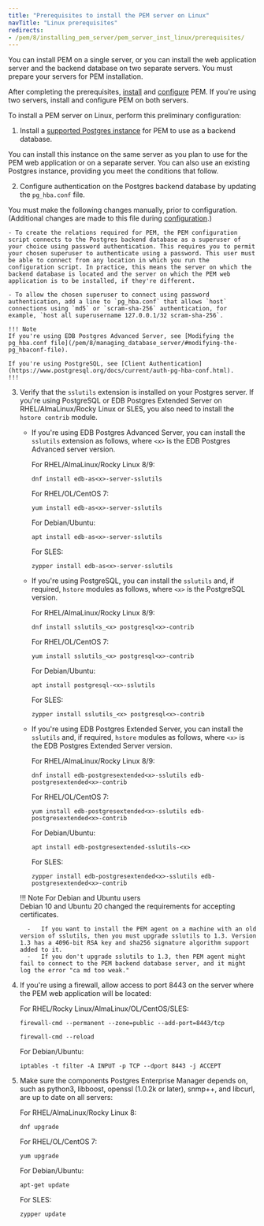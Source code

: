 ```yaml
---
title: "Prerequisites to install the PEM server on Linux"
navTitle: "Linux prerequisites"
redirects:
- /pem/8/installing_pem_server/pem_server_inst_linux/prerequisites/
---
```


You can install PEM on a single server, or you can install the web application server and the backend database on two separate servers. You must prepare your servers for PEM installation. 

After completing the prerequisites, [install](/pem/8/installing/linux_x86_64/index.mdx) and [configure](/pem/8/installing/configuring_the_pem_server_on_linux.mdx) PEM. If you're using two servers, install and configure PEM on both servers.

To install a PEM server on Linux, perform this preliminary configuration:
    
1.  Install a [supported Postgres instance](/pem/8/index/#postgres-compatibility) for PEM to use as a backend database. 

You can install this instance on the same server as you plan to use for the PEM web application or on a separate server. You can also use an existing Postgres instance, providing you meet the conditions that follow.

2.  Configure authentication on the Postgres backend database by updating the `pg_hba.conf` file. 
    
You must make the following changes manually, prior to configuration. (Additional changes are made to this file during [configuration](/pem/8/installing/configuring_the_pem_server_on_linux.mdx).)
  
    - To create the relations required for PEM, the PEM configuration script connects to the Postgres backend database as a superuser of your choice using password authentication. This requires you to permit your chosen superuser to authenticate using a password. This user must be able to connect from any location in which you run the configuration script. In practice, this means the server on which the backend database is located and the server on which the PEM web application is to be installed, if they're different.

    - To allow the chosen superuser to connect using password authentication, add a line to `pg_hba.conf` that allows `host` connections using `md5` or `scram-sha-256` authentication, for example, `host all superusername 127.0.0.1/32 scram-sha-256`.

    !!! Note
    If you're using EDB Postgres Advanced Server, see [Modifying the pg_hba.conf file](/pem/8/managing_database_server/#modifying-the-pg_hbaconf-file).

    If you're using PostgreSQL, see [Client Authentication](https://www.postgresql.org/docs/current/auth-pg-hba-conf.html).
    !!!

3.  Verify that the `sslutils` extension is installed on your Postgres server. 
    If you're using PostgreSQL or EDB Postgres Extended Server on RHEL/AlmaLinux/Rocky Linux or SLES, you also need to install the `hstore contrib` module.

    -   If you're using EDB Postgres Advanced Server, you can install the `sslutils` extension as follows, where `<x>` is the EDB Postgres Advanced server version.

        For RHEL/AlmaLinux/Rocky Linux 8/9:
          
        ```shell
        dnf install edb-as<x>-server-sslutils
        ```

        For RHEL/OL/CentOS 7:
          
        ```shell
        yum install edb-as<x>-server-sslutils
        ```

        For Debian/Ubuntu:
          
        ```shell
        apt install edb-as<x>-server-sslutils
        ```

        For SLES:
          
        ```shell
        zypper install edb-as<x>-server-sslutils
        ```

    -   If you're using PostgreSQL, you can install the `sslutils` and, if required, `hstore` modules as follows, where `<x>` is the PostgreSQL version. 

        For RHEL/AlmaLinux/Rocky Linux 8/9:
          
        ```shell
        dnf install sslutils_<x> postgresql<x>-contrib
        ```

        For RHEL/OL/CentOS 7:
          
        ```shell
        yum install sslutils_<x> postgresql<x>-contrib
        ```

        For Debian/Ubuntu:
          
        ```shell
        apt install postgresql-<x>-sslutils
        ```

        For SLES:
          
        ```shell
        zypper install sslutils_<x> postgresql<x>-contrib
    
    -   If you're using EDB Postgres Extended Server, you can install the `sslutils` and, if required, `hstore` modules as follows, where `<x>` is the EDB Postgres Extended Server version. 

        For RHEL/AlmaLinux/Rocky Linux 8/9:
          
        ```shell
        dnf install edb-postgresextended<x>-sslutils edb-postgresextended<x>-contrib
        ```

        For RHEL/OL/CentOS 7:
          
        ```shell
        yum install edb-postgresextended<x>-sslutils edb-postgresextended<x>-contrib
        ```

        For Debian/Ubuntu:
          
        ```shell
        apt install edb-postgresextended-sslutils-<x>
        ```

        For SLES:
          
        ```shell
        zypper install edb-postgresextended<x>-sslutils edb-postgresextended<x>-contrib
        ```

    !!! Note For Debian and Ubuntu users               
        Debian 10 and Ubuntu 20 changed the requirements for accepting certificates.

          -   If you want to install the PEM agent on a machine with an old version of sslutils, then you must upgrade sslutils to 1.3. Version 1.3 has a 4096-bit RSA key and sha256 signature algorithm support added to it.
          -   If you don't upgrade sslutils to 1.3, then PEM agent might fail to connect to the PEM backend database server, and it might log the error "ca md too weak."

4. If you're using a firewall, allow access to port 8443 on the server where the PEM web application will be located:

     For RHEL/Rocky Linux/AlmaLinux/OL/CentOS/SLES:

    ```shell
    firewall-cmd --permanent --zone=public --add-port=8443/tcp
         
    firewall-cmd --reload
    ```
       
    For Debian/Ubuntu:

    ```shell
    iptables -t filter -A INPUT -p TCP --dport 8443 -j ACCEPT
    ```

5. Make sure the components Postgres Enterprise Manager depends on, such as python3, libboost, openssl (1.0.2k or later), snmp++, and libcurl, are up to date on all servers: 

     For RHEL/AlmaLinux/Rocky Linux 8:

     ```shell
     dnf upgrade
     ```

     For RHEL/OL/CentOS 7:
   
     ```shell
    yum upgrade
    ```

    For Debian/Ubuntu:
   
    ```shell
    apt-get update
    ```

    For SLES:
   
   ```shell
   zypper update
   ```
